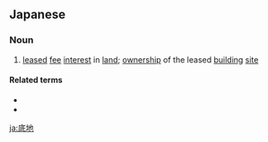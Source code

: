 ==Japanese==
{{ja-kanjitab|そこ|ち|yomi=ko}}

===Noun===
{{ja-noun|そこち}}

# [[lease]]d [[fee]] [[interest]] in [[land]]; [[ownership]] of the leased [[building]] [[site]]

====Related terms====
* {{l|ja|所有権}}
* {{l|ja|借地権}}

[[ja:底地]]